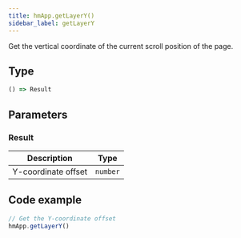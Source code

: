 ```yaml
---
title: hmApp.getLayerY()
sidebar_label: getLayerY
---
```


Get the vertical coordinate of the current scroll position of the page.

## Type

```ts
() => Result
```

## Parameters

### Result

|     Description     |   Type   |
| ------------------- | -------- |
| Y-coordinate offset | `number` |

## Code example

```js
// Get the Y-coordinate offset
hmApp.getLayerY()
```
